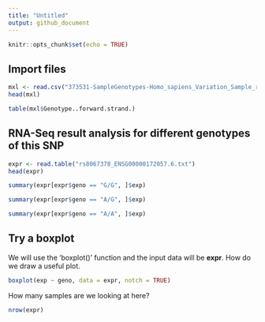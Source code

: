 ```yaml
---
title: "Untitled"
output: github_document
---
```


```r
knitr::opts_chunk$set(echo = TRUE)
```

## Import files

```r
mxl <- read.csv("373531-SampleGenotypes-Homo_sapiens_Variation_Sample_rs8067378.csv")
head(mxl)
```

```r
table(mxl$Genotype..forward.strand.)
```

## RNA-Seq result analysis for different genotypes of this SNP

```r
expr <- read.table("rs8067378_ENSG00000172057.6.txt")
head(expr)
```

```r
summary(expr[expr$geno == "G/G", ]$exp)
```

```r
summary(expr[expr$geno == "A/G", ]$exp)
```

```r
summary(expr[expr$geno == "A/A", ]$exp)
```

## Try a boxplot

We will use the 'boxplot()' function and the input data will be **expr**. How do we draw a useful plot.

```r
boxplot(exp ~ geno, data = expr, notch = TRUE)
```

How many samples are we looking at here?

```r
nrow(expr)
```

